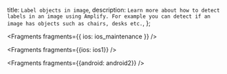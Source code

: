   title: `Label objects in image`,
  description: `Learn more about how to detect labels in an image using Amplify. For example you can detect if an image has objects such as chairs, desks etc.`,
};


<Fragments fragments={{ ios: ios_maintenance }} />


<Fragments fragments={{ios: ios1}} />


<Fragments fragments={{android: android2}} />
